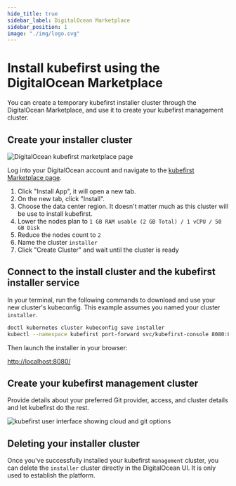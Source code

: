 ```yaml
---
hide_title: true
sidebar_label: DigitalOcean Marketplace
sidebar_position: 1
image: "./img/logo.svg"
---
```


# Install kubefirst using the DigitalOcean Marketplace

You can create a temporary kubefirst installer cluster through the DigitalOcean Marketplace, and use it to create your kubefirst management cluster.

## Create your installer cluster

![DigitalOcean kubefirst marketplace page](../../../img/do/marketplace/marketplace.png)

Log into your DigitalOcean account and navigate to the [kubefirst Marketplace page](https://marketplace.digitalocean.com/apps/kubefirst).

1. Click "Install App", it will open a new tab.
2. On the new tab, click "Install".
3. Choose the data center region. It doesn't matter much as this cluster will be use to install kubefirst.
4. Lower the nodes plan to `1 GB RAM usable (2 GB Total) / 1 vCPU / 50 GB Disk`
5. Reduce the nodes count to `2`
6. Name the cluster `installer`
7. Click "Create Cluster" and wait until the cluster is ready

## Connect to the install cluster and the kubefirst installer service

In your terminal, run the following commands to download and use your new cluster's kubeconfig. This example assumes you named your cluster `installer`.

```bash
doctl kubernetes cluster kubeconfig save installer
kubectl --namespace kubefirst port-forward svc/kubefirst-console 8080:8080
```

Then launch the installer in your browser:

[http://localhost:8080/](http://localhost:8080/)

## Create your kubefirst management cluster

Provide details about your preferred Git provider, access, and cluster details and let kubefirst do the rest.

![kubefirst user interface showing cloud and git options](../../../img/do/marketplace/create-management.png)

## Deleting your installer cluster

Once you've successfully installed your kubefirst `management` cluster, you can delete the `installer` cluster directly in the DigitalOcean UI. It is only used to establish the platform.
